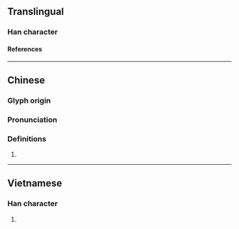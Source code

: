 {{character info/new}}
==Translingual==

===Han character===
{{Han char|rn=75|rad=木|as=07|sn=11|four=41941|canj=DMGT|ids=⿰木弄}}

====References====
{{Han ref|kx=0528.120|dkj=14832|dj=0917.020|hdz=21209.050|uh=6887}}

----

==Chinese==
{{zh-forms}}

===Glyph origin===
{{Han etym}}

===Pronunciation===
{{zh-pron
|m=lòng
|c=lung6
|mc=y
|oc=y
|cat=
}}

===Definitions===
{{zh-hanzi}}

# {{rfdef|zh}}

----

==Vietnamese==

===Han character===
{{vi-readings|rs=木07|reading=róng}}

# {{defn|lang=vi|sort=木07}}